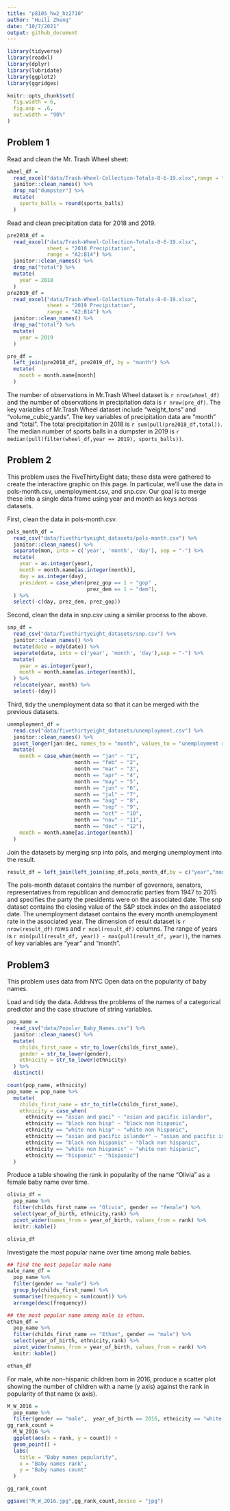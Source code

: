 ```yaml
---
title: "p8105_hw2_hz2710"
author: "Huili Zheng"
date: "10/7/2021"
output: github_document
---
```


```r

library(tidyverse)
library(readxl)
library(dplyr)
library(lubridate)
library(ggplot2)
library(ggridges)

knitr::opts_chunk$set(
  fig.width = 6,
  fig.asp = .6,
  out.width = "90%"
)
```


## Problem 1


Read and clean the Mr. Trash Wheel sheet:

```r
wheel_df = 
  read_excel("data/Trash-Wheel-Collection-Totals-8-6-19.xlsx",range = "A2:N406" ) %>%
  janitor::clean_names() %>%
  drop_na("dumpster") %>%
  mutate(
    sports_balls = round(sports_balls)
  ) 
```


Read and clean precipitation data for 2018 and 2019. 

```r
pre2018_df = 
  read_excel("data/Trash-Wheel-Collection-Totals-8-6-19.xlsx",
             sheet = "2018 Precipitation",
             range = "A2:B14") %>%
  janitor::clean_names() %>%
  drop_na("total") %>%
  mutate(
    year = 2018
  )
pre2019_df = 
  read_excel("data/Trash-Wheel-Collection-Totals-8-6-19.xlsx",
             sheet = "2019 Precipitation",
             range = "A2:B14") %>%
  janitor::clean_names() %>%
  drop_na("total") %>%
  mutate(
    year = 2019
  )

pre_df = 
  left_join(pre2018_df, pre2019_df, by = "month") %>%
  mutate(
    mouth = month.name[month]
  )
```


The number of observations in Mr.Trash Wheel dataset is `r nrow(wheel_df)` and the number of observations in precipitation data is `r nrow(pre_df)`. The key variables of Mr.Trash Wheel dataset include "weight_tons" and "volume_cubic_yards". The key variables of precipitation data are "month" and "total". The total precipitation in 2018 is `r sum(pull(pre2018_df,total))`. The median number of sports balls in a dumpster in 2019 is `r median(pull(filter(wheel_df,year == 2019), sports_balls))`.


## Problem 2
This problem uses the FiveThirtyEight data; these data were gathered to create the interactive graphic on this page. In particular, we’ll use the data in pols-month.csv, unemployment.csv, and snp.csv. Our goal is to merge these into a single data frame using year and month as keys across datasets.

First, clean the data in pols-month.csv. 

```r
pols_month_df = 
  read_csv("data/fivethirtyeight_datasets/pols-month.csv") %>%
  janitor::clean_names() %>%
  separate(mon, into = c('year', 'month', 'day'), sep = "-") %>%
  mutate(
    year = as.integer(year),
    month = month.name[as.integer(month)],
    day = as.integer(day),
    president = case_when(prez_gop == 1 ~ "gop" ,
                          prez_dem == 1 ~ "dem"),
  ) %>%
  select(-c(day, prez_dem, prez_gop))


```

Second, clean the data in snp.csv using a similar process to the above. 

```r
snp_df = 
  read_csv("data/fivethirtyeight_datasets/snp.csv") %>%
  janitor::clean_names() %>%
  mutate(date = mdy(date)) %>%
  separate(date, into = c('year', 'month', 'day'),sep = "-") %>%
  mutate(
    year = as.integer(year),
    month = month.name[as.integer(month)],
  ) %>%
  relocate(year, month) %>%
  select(-(day))
```

Third, tidy the unemployment data so that it can be merged with the previous datasets. 

```r
unemployment_df = 
  read.csv("data/fivethirtyeight_datasets/unemployment.csv") %>%
  janitor::clean_names() %>%
  pivot_longer(jan:dec, names_to = "month", values_to = "unemployment rate") %>%
  mutate(
    month = case_when(month == "jan" ~ "1",
                      month == "feb" ~ "2",
                      month == "mar" ~ "3",
                      month == "apr" ~ "4",
                      month == "may" ~ "5",
                      month == "jun" ~ "6",
                      month == "jul" ~ "7",
                      month == "aug" ~ "8",
                      month == "sep" ~ "9",
                      month == "oct" ~ "10",
                      month == "nov" ~ "11",
                      month == "dec" ~ "12"),
    month = month.name[as.integer(month)]
  )
```

Join the datasets by merging snp into pols, and merging unemployment into the result.

```r
result_df = left_join(left_join(snp_df,pols_month_df,by = c("year","month")), unemployment_df, by = c("month","year"))

```

The pols-month dataset contains the number of governors, senators, representatives from republican and democratic parties from 1947 to 2015 and specifies the party the presidents were on the associated date.
The snp dataset contains the closing value of the S&P stock index on the associated date. 
The unemployment dataset contains the every month unemployment rate in the associated year.
The dimension of result dataset is `r nrow(result_df)` rows and `r ncol(result_df)` columns. The range of years is `r min(pull(result_df, year)) - max(pull(result_df, year))`, the names of key variables are "year" and "month".

## Problem3
This problem uses data from NYC Open data on the popularity of baby names.

Load and tidy the data. Address the problems of the names of a categorical predictor and the case structure of string variables.
```r
pop_name = 
  read_csv("data/Popular_Baby_Names.csv") %>%
  janitor::clean_names() %>%
  mutate(
    childs_first_name = str_to_lower(childs_first_name),
    gender = str_to_lower(gender),
    ethnicity = str_to_lower(ethnicity)
  ) %>%
  distinct()

count(pop_name, ethnicity)
pop_name = pop_name %>%
  mutate(
    childs_first_name = str_to_title(childs_first_name),
    ethnicity = case_when(
      ethnicity == "asian and paci" ~ "asian and pacific islander",
      ethnicity == "black non hisp" ~ "black non hispanic",
      ethnicity == "white non hisp" ~ "white non hispanic",
      ethnicity == "asian and pacific islander" ~ "asian and pacific islander",
      ethnicity == "black non hispanic" ~ "black non hispanic",
      ethnicity == "white non hispanic" ~ "white non hispanic",
      ethnicity == "hispanic" ~ "hispanic")
  )
```

Produce a table showing the rank in popularity of the name “Olivia” as a female baby name over time.
```r
olivia_df = 
  pop_name %>%
  filter(childs_first_name == "Olivia", gender == "female") %>%
  select(year_of_birth, ethnicity,rank) %>%
  pivot_wider(names_from = year_of_birth, values_from = rank) %>%
  knitr::kable()

olivia_df
```

Investigate the most popular name over time among male babies.
```r
## find the most popular male name
male_name_df = 
  pop_name %>% 
  filter(gender == "male") %>%
  group_by(childs_first_name) %>%
  summarise(frequency = sum(count)) %>%
  arrange(desc(frequency))

## the most popular name among male is ethan.
ethan_df = 
  pop_name %>%
  filter(childs_first_name == "Ethan", gender == "male") %>%
  select(year_of_birth, ethnicity,rank) %>%
  pivot_wider(names_from = year_of_birth, values_from = rank) %>%
  knitr::kable()

ethan_df
```

For male, white non-hispanic children born in 2016, produce a scatter plot showing the number of children with a name (y axis) against the rank in popularity of that name (x axis).

```r
M_W_2016 = 
  pop_name %>%
  filter(gender == "male",  year_of_birth == 2016, ethnicity == "white non hispanic")
gg_rank_count = 
  M_W_2016 %>%
  ggplot(aes(x = rank, y = count)) +
  geom_point() +
  labs(
    title = "Baby names popularity",
    x = "Baby names rank",
    y = "Baby names count"
  ) 

gg_rank_count

ggsave("M_W_2016.jpg",gg_rank_count,device = "jpg")
```


